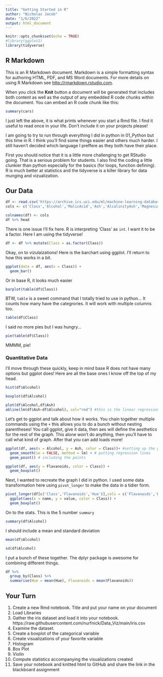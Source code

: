 ```yaml
---
title: "Getting Started in R"
author: "Nicholas Jacob"
date: "1/6/2022"
output: html_document
---
```


```r
knitr::opts_chunk$set(echo = TRUE)
#library(ggplot2)
library(tidyverse)
```

## R Markdown

This is an R Markdown document. Markdown is a simple formatting syntax for authoring HTML, PDF, and MS Word documents. For more details on using R Markdown see <http://rmarkdown.rstudio.com>.

When you click the **Knit** button a document will be generated that includes both content as well as the output of any embedded R code chunks within the document. You can embed an R code chunk like this:

```r
summary(cars)
```


I just left the above, it is what prints whenever you start a Rmd file.  I find it useful to read once in your life.  Don't include it on your projects please!

I am going to try to run through everything I did in python in 01_Python but this time in R.  I think you'll find some things easier and others much harder.  I still haven't decided which language I preffere as they both have their place.

First you should notice that it is a little more challenging to get RStudio going.  That is a serious problem for students.  I also find the coding a little clunkier than python especially for the basics (for loops, function defining).  R is much better at statistics and the tidyverse is a killer library for data munging and vizualization.

## Our Data

```r
df <- read.csv('https://archive.ics.uci.edu/ml/machine-learning-databases/wine/wine.data',header = F)
cols <- c('Class','Alcohol','MalicAcid','Ash','AlcalinityAsh','Magnesium','Phenols','Flavanoids','NonflavanoidPhenols','Proanthocyanins','ColorIntensity','Hue','OD280/OD315','Proline')

colnames(df) <- cols
df %>% head
```
There is one issue I'll fix here.  R is interpreting 'Class' as `int`.  I want it to be a factor.  Here I am using the tidyverse!
```r
df <- df %>% mutate(Class = as.factor(Class))
```

Okay, on to vizulaizations!  Here is the barchart using ggplot.  I'll return to how this works in a bit.

```r
ggplot(data = df, aes(x = Class)) +
  geom_bar()
```

Or in base R, it looks much easier

```r
barplot(table(df$Class))
```

BTW, `table` is a sweet command that I totally tried to use in python...  It counts how many have the categrories.  It will work with multiple columns too.
```r
table(df$Class)
```

I said no more pies but I was hungry...
```r
pie(table(df$Class))
```

MMMM, pie!


### Quantitative Data

I'll move through these quickly, keep in mind base R does not have many options but ggplot does!  Here are all the base ones I know off the top of my head.

```r
hist(df$Alcohol)
```

```r
boxplot(df$Alcohol)
```

```r
plot(df$Alcohol,df$Ash)
abline(lm(df$Ash~df$Alcohol), col="red") #this is the linear regression line
```

Let's get to ggplot and talk about how it works.  You chain together multiple commands using the `+` this allows you to do a bunch without nesting parentheses!  You call ggplot, give it data, then aes will define the aesthetics for the rest of the graph.  This alone won't do anything, then you'll have to call what kind of graph.  After that you can add loads more!
```r
ggplot(df, aes(x = Alcohol, y = Ash, color = Class))+ #setting up the graph
  geom_smooth(se = FALSE, method = lm) + # putting regression lines
  geom_point() # including the points
```

```r
ggplot(df, aes(y = Flavanoids, color = Class)) +
  geom_boxplot()
```

Next, I wanted to recreate the graph I did in python.  I used some data transformation here using `pivot_longer` to make the data in a tidier form.
```r
pivot_longer(df[c('Class','Flavanoids','Hue')],cols = c('Flavanoids','Hue')) %>%
  ggplot(aes(x = name, y = value, color = Class)) +
  geom_boxplot()
```

On to the stats.  This is the 5 number `summary`
```r
summary(df$Alcohol)
```

I should include a mean and standard deviation
```r
mean(df$Alcohol)
```

```r
sd(df$Alcohol)
```


I put a bunch of these together.  The dplyr package is awesome for combining different things.
```r
df %>% 
  group_by(Class) %>%
  summarise(Hue = mean(Hue), Flavanoids = mean(Flavanoids))
```

## Your Turn

1. Create a new Rmd notebook.  Title and put your name on your document
2. Load Libraries
3. Gather the iris dataset and load it into your notebook.  https://raw.githubusercontent.com/nurfnick/Data_Viz/main/iris.csv
4. Examine the dataset.
5. Create a boxplot of the categorical variable
6. Create visualizations of your favorite variable
  1. Histogram
  2. Box Plot
  3. Violin
7. Compute statistics accompanying the visualizations created
8. Save your notebook and knitted html to GitHub and share the link in the blackboard assignment